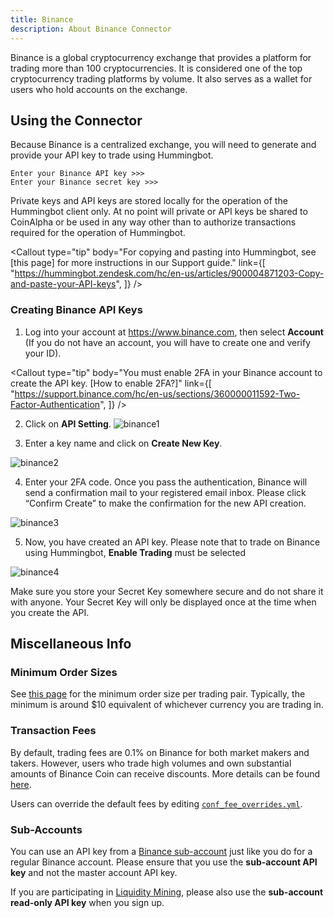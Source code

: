 ```yaml
---
title: Binance
description: About Binance Connector
---
```



Binance is a global cryptocurrency exchange that provides a platform for trading more than 100 cryptocurrencies. It is considered one of the top cryptocurrency trading platforms by volume. It also serves as a wallet for users who hold accounts on the exchange.

## Using the Connector

Because Binance is a centralized exchange, you will need to generate and provide your API key to trade using Hummingbot.

```
Enter your Binance API key >>>
Enter your Binance secret key >>>
```

Private keys and API keys are stored locally for the operation of the Hummingbot client only. At no point will private or API keys be shared to CoinAlpha or be used in any way other than to authorize transactions required for the operation of Hummingbot.

<Callout
  type="tip"
  body="For copying and pasting into Hummingbot, see [this page] for more instructions in our Support guide."
  link={[
    "https://hummingbot.zendesk.com/hc/en-us/articles/900004871203-Copy-and-paste-your-API-keys",
  ]}
/>

### Creating Binance API Keys

1. Log into your account at https://www.binance.com, then select **Account** (If you do not have an account, you will have to create one and verify your ID).

<Callout
  type="tip"
  body="You must enable 2FA in your Binance account to create the API key. [How to enable 2FA?]"
  link={[
    "https://support.binance.com/hc/en-us/sections/360000011592-Two-Factor-Authentication",
  ]}
/>

2. Click on **API Setting**.
   ![binance1](/img/binance1.png)

3. Enter a key name and click on **Create New Key**.

![binance2](/img/binance2.png)

4. Enter your 2FA code. Once you pass the authentication, Binance will send a confirmation mail to your registered email inbox. Please click “Confirm Create” to make the confirmation for the new API creation.

![binance3](/img/binance3.png)

5. Now, you have created an API key. Please note that to trade on Binance using Hummingbot, **Enable Trading** must be selected

<Callout
  type="warning"
  body="For API key permissions, we recommend using only #trade# enabled API keys; enabling #withdraw#, #transfer#, or the equivalent is unnecessary for current Hummingbot strategies."
/>

![binance4](/img/binance4.png)

Make sure you store your Secret Key somewhere secure and do not share it with anyone. Your Secret Key will only be displayed once at the time when you create the API.

<Callout
  type="warning"
  body="If you lose your Secret Key, you can delete the API and create a new one. However, it will be impossible to reuse the same API."
/>

## Miscellaneous Info

### Minimum Order Sizes

See [this page](https://www.binance.com/en/trade-rule) for the minimum order size per trading pair. Typically, the minimum is around \$10 equivalent of whichever currency you are trading in.

### Transaction Fees

By default, trading fees are 0.1% on Binance for both market makers and takers. However, users who trade high volumes and own substantial amounts of Binance Coin can receive discounts. More details can be found [here](https://www.binance.com/en/support/faq/115000429332).

Users can override the default fees by editing [`conf_fee_overrides.yml`](/operation/override-fees/).

### Sub-Accounts

You can use an API key from a [Binance sub-account](https://medium.com/binanceexchange/binance-introduces-sub-account-support-d7bf2f95e28c) just like you do for a regular Binance account. Please ensure that you use the **sub-account API key** and not the master account API key.

If you are participating in [Liquidity Mining](https://docs.hummingbot.io/miner), please also use the **sub-account read-only API key** when you sign up.
